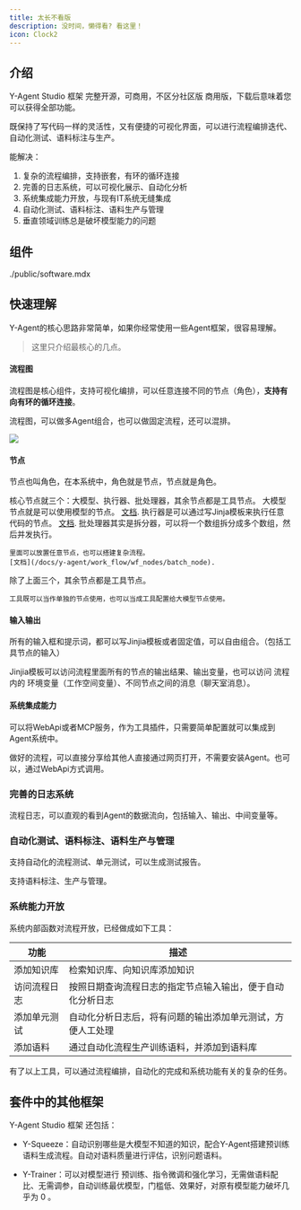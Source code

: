 ---
title: 太长不看版
description: 没时间，懒得看? 看这里！
icon: Clock2
---
## 介绍
Y-Agent Studio 框架 完整开源，可商用，不区分社区版 商用版，下载后意味着您可以获得全部功能。

既保持了写代码一样的灵活性，又有便捷的可视化界面，可以进行流程编排迭代、自动化测试、语料标注与生产。

能解决：

1. 复杂的流程编排，支持嵌套，有环的循环连接
2. 完善的日志系统，可以可视化展示、自动化分析
3. 系统集成能力开放，与现有IT系统无缝集成
4. 自动化测试、语料标注、语料生产与管理
5. 垂直领域训练总是破坏模型能力的问题

## 组件

<include>./public/software.mdx</include>

## 快速理解



Y-Agent的核心思路非常简单，如果你经常使用一些Agent框架，很容易理解。

> 这里只介绍最核心的几点。

#### 流程图

流程图是核心组件，支持可视化编排，可以任意连接不同的节点（角色），**支持有向有环的循环连接**。

流程图，可以做多Agent组合，也可以做固定流程，还可以混排。

![](./imgs/flow_chart.png)

#### 节点
节点也叫角色，在本系统中，角色就是节点，节点就是角色。

核心节点就三个：大模型、执行器、批处理器，其余节点都是工具节点。
<Cards>
  <Card  title="大模型" >
    大模型节点就是可以使用模型的节点。
    [文档](/docs/y-agent/work_flow/wf_nodes/model_node).
  </Card>
  <Card  title="执行器" >
    执行器是可以通过写Jinja模板来执行任意代码的节点。
    [文档](/docs/y-agent/work_flow/wf_nodes/executor_node).
  </Card>
  <Card  title="批处理器"  >
    批处理器其实是拆分器，可以将一个数组拆分成多个数组，然后并发执行。
    
    里面可以放置任意节点，也可以搭建复杂流程。
    [文档](/docs/y-agent/work_flow/wf_nodes/batch_node).
  </Card>
  <Card  title="工具" >
    除了上面三个，其余节点都是工具节点。

    工具既可以当作单独的节点使用，也可以当成工具配置给大模型节点使用。
  </Card>
</Cards>

#### 输入输出

所有的输入框和提示词，都可以写Jinjia模板或者固定值，可以自由组合。（包括工具节点的输入）

Jinjia模板可以访问流程里面所有的节点的输出结果、输出变量，也可以访问 流程内的 环境变量（工作空间变量）、不同节点之间的消息（聊天室消息）。


#### 系统集成能力

可以将WebApi或者MCP服务，作为工具插件，只需要简单配置就可以集成到Agent系统中。

做好的流程，可以直接分享给其他人直接通过网页打开，不需要安装Agent。也可以，通过WebApi方式调用。


### 完善的日志系统

流程日志，可以直观的看到Agent的数据流向，包括输入、输出、中间变量等。

### 自动化测试、语料标注、语料生产与管理

支持自动化的流程测试、单元测试，可以生成测试报告。

支持语料标注、生产与管理。


### 系统能力开放

系统内部函数对流程开放，已经做成如下工具：

| 功能         | 描述                                                                 |
|------------------|--------------------------------------------------------------------------|
| 添加知识库       | 检索知识库、向知识库添加知识                                               |
| 访问流程日志     | 按照日期查询流程日志的指定节点输入输出，便于自动化分析日志                 |
| 添加单元测试     | 自动化分析日志后，将有问题的输出添加单元测试，方便人工处理                 |
| 添加语料         | 通过自动化流程生产训练语料，并添加到语料库                               |

有了以上工具，可以通过流程编排，自动化的完成和系统功能有关的复杂的任务。

## 套件中的其他框架

Y-Agent Studio 框架 还包括：

- Y-Squeeze：自动识别哪些是大模型不知道的知识，配合Y-Agent搭建预训练语料生成流程。自动对语料质量进行评估，识别问题语料。

- Y-Trainer：可以对模型进行 预训练、指令微调和强化学习，无需做语料配比、无需调参，自动训练最优模型，门槛低、效果好，对原有模型能力破坏几乎为 0 。
